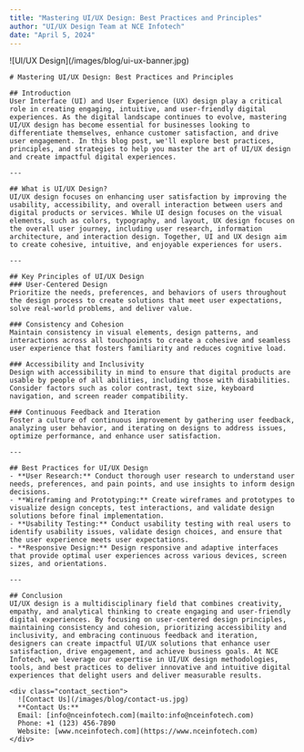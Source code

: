```yaml
---
title: "Mastering UI/UX Design: Best Practices and Principles"
author: "UI/UX Design Team at NCE Infotech"
date: "April 5, 2024"
---
```


<div class="blog_post_container">
  <div class="banner">
    ![UI/UX Design](/images/blog/ui-ux-banner.jpg)
  </div>
  
  <div class="content">
  
    # Mastering UI/UX Design: Best Practices and Principles

    ## Introduction
    User Interface (UI) and User Experience (UX) design play a critical role in creating engaging, intuitive, and user-friendly digital experiences. As the digital landscape continues to evolve, mastering UI/UX design has become essential for businesses looking to differentiate themselves, enhance customer satisfaction, and drive user engagement. In this blog post, we'll explore best practices, principles, and strategies to help you master the art of UI/UX design and create impactful digital experiences.

    ---

    ## What is UI/UX Design?
    UI/UX design focuses on enhancing user satisfaction by improving the usability, accessibility, and overall interaction between users and digital products or services. While UI design focuses on the visual elements, such as colors, typography, and layout, UX design focuses on the overall user journey, including user research, information architecture, and interaction design. Together, UI and UX design aim to create cohesive, intuitive, and enjoyable experiences for users.

    ---

    ## Key Principles of UI/UX Design
    ### User-Centered Design
    Prioritize the needs, preferences, and behaviors of users throughout the design process to create solutions that meet user expectations, solve real-world problems, and deliver value.

    ### Consistency and Cohesion
    Maintain consistency in visual elements, design patterns, and interactions across all touchpoints to create a cohesive and seamless user experience that fosters familiarity and reduces cognitive load.

    ### Accessibility and Inclusivity
    Design with accessibility in mind to ensure that digital products are usable by people of all abilities, including those with disabilities. Consider factors such as color contrast, text size, keyboard navigation, and screen reader compatibility.

    ### Continuous Feedback and Iteration
    Foster a culture of continuous improvement by gathering user feedback, analyzing user behavior, and iterating on designs to address issues, optimize performance, and enhance user satisfaction.

    ---

    ## Best Practices for UI/UX Design
    - **User Research:** Conduct thorough user research to understand user needs, preferences, and pain points, and use insights to inform design decisions.
    - **Wireframing and Prototyping:** Create wireframes and prototypes to visualize design concepts, test interactions, and validate design solutions before final implementation.
    - **Usability Testing:** Conduct usability testing with real users to identify usability issues, validate design choices, and ensure that the user experience meets user expectations.
    - **Responsive Design:** Design responsive and adaptive interfaces that provide optimal user experiences across various devices, screen sizes, and orientations.

    ---

    ## Conclusion
    UI/UX design is a multidisciplinary field that combines creativity, empathy, and analytical thinking to create engaging and user-friendly digital experiences. By focusing on user-centered design principles, maintaining consistency and cohesion, prioritizing accessibility and inclusivity, and embracing continuous feedback and iteration, designers can create impactful UI/UX solutions that enhance user satisfaction, drive engagement, and achieve business goals. At NCE Infotech, we leverage our expertise in UI/UX design methodologies, tools, and best practices to deliver innovative and intuitive digital experiences that delight users and deliver measurable results.

    <div class="contact_section">
      ![Contact Us](/images/blog/contact-us.jpg)
      **Contact Us:**  
      Email: [info@nceinfotech.com](mailto:info@nceinfotech.com)  
      Phone: +1 (123) 456-7890  
      Website: [www.nceinfotech.com](https://www.nceinfotech.com)
    </div>

  </div>
</div>
